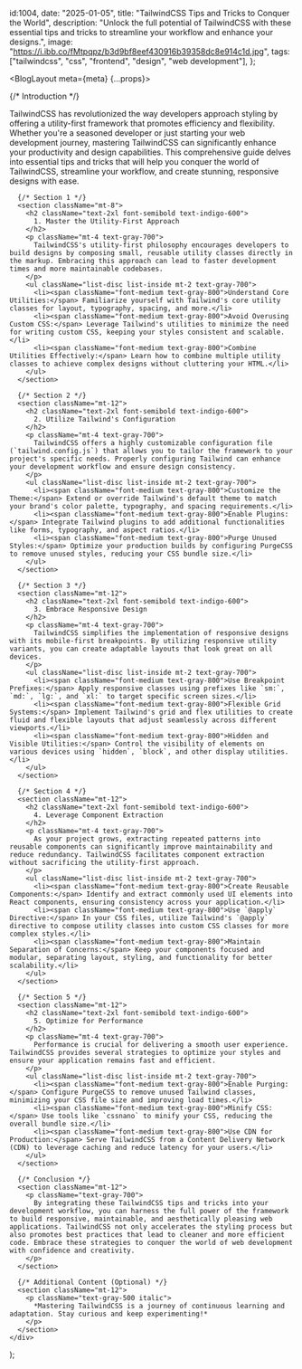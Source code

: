 
  id:1004,
  date: "2025-01-05",
  title: "TailwindCSS Tips and Tricks to Conquer the World",
  description:
    "Unlock the full potential of TailwindCSS with these essential tips and tricks to streamline your workflow and enhance your designs.",
  image:
    "https://i.ibb.co/fMtpqpz/b3d9bf8eef430916b39358dc8e914c1d.jpg",
  tags: ["tailwindcss", "css", "frontend", "design", "web development"],
};

  <BlogLayout meta={meta} {...props}>
    <div className="prose prose-lg prose-indigo mx-auto px-4 py-8">
      {/* Introduction */}
      <p className="text-gray-700">
        TailwindCSS has revolutionized the way developers approach styling by offering a utility-first framework that promotes efficiency and flexibility. Whether you're a seasoned developer or just starting your web development journey, mastering TailwindCSS can significantly enhance your productivity and design capabilities. This comprehensive guide delves into essential tips and tricks that will help you conquer the world of TailwindCSS, streamline your workflow, and create stunning, responsive designs with ease.
      </p>

      {/* Section 1 */}
      <section className="mt-8">
        <h2 className="text-2xl font-semibold text-indigo-600">
          1. Master the Utility-First Approach
        </h2>
        <p className="mt-4 text-gray-700">
          TailwindCSS's utility-first philosophy encourages developers to build designs by composing small, reusable utility classes directly in the markup. Embracing this approach can lead to faster development times and more maintainable codebases.
        </p>
        <ul className="list-disc list-inside mt-2 text-gray-700">
          <li><span className="font-medium text-gray-800">Understand Core Utilities:</span> Familiarize yourself with Tailwind's core utility classes for layout, typography, spacing, and more.</li>
          <li><span className="font-medium text-gray-800">Avoid Overusing Custom CSS:</span> Leverage Tailwind's utilities to minimize the need for writing custom CSS, keeping your styles consistent and scalable.</li>
          <li><span className="font-medium text-gray-800">Combine Utilities Effectively:</span> Learn how to combine multiple utility classes to achieve complex designs without cluttering your HTML.</li>
        </ul>
      </section>

      {/* Section 2 */}
      <section className="mt-12">
        <h2 className="text-2xl font-semibold text-indigo-600">
          2. Utilize Tailwind's Configuration
        </h2>
        <p className="mt-4 text-gray-700">
          TailwindCSS offers a highly customizable configuration file (`tailwind.config.js`) that allows you to tailor the framework to your project's specific needs. Properly configuring Tailwind can enhance your development workflow and ensure design consistency.
        </p>
        <ul className="list-disc list-inside mt-2 text-gray-700">
          <li><span className="font-medium text-gray-800">Customize the Theme:</span> Extend or override Tailwind's default theme to match your brand's color palette, typography, and spacing requirements.</li>
          <li><span className="font-medium text-gray-800">Enable Plugins:</span> Integrate Tailwind plugins to add additional functionalities like forms, typography, and aspect ratios.</li>
          <li><span className="font-medium text-gray-800">Purge Unused Styles:</span> Optimize your production builds by configuring PurgeCSS to remove unused styles, reducing your CSS bundle size.</li>
        </ul>
      </section>

      {/* Section 3 */}
      <section className="mt-12">
        <h2 className="text-2xl font-semibold text-indigo-600">
          3. Embrace Responsive Design
        </h2>
        <p className="mt-4 text-gray-700">
          TailwindCSS simplifies the implementation of responsive designs with its mobile-first breakpoints. By utilizing responsive utility variants, you can create adaptable layouts that look great on all devices.
        </p>
        <ul className="list-disc list-inside mt-2 text-gray-700">
          <li><span className="font-medium text-gray-800">Use Breakpoint Prefixes:</span> Apply responsive classes using prefixes like `sm:`, `md:`, `lg:`, and `xl:` to target specific screen sizes.</li>
          <li><span className="font-medium text-gray-800">Flexible Grid Systems:</span> Implement Tailwind's grid and flex utilities to create fluid and flexible layouts that adjust seamlessly across different viewports.</li>
          <li><span className="font-medium text-gray-800">Hidden and Visible Utilities:</span> Control the visibility of elements on various devices using `hidden`, `block`, and other display utilities.</li>
        </ul>
      </section>

      {/* Section 4 */}
      <section className="mt-12">
        <h2 className="text-2xl font-semibold text-indigo-600">
          4. Leverage Component Extraction
        </h2>
        <p className="mt-4 text-gray-700">
          As your project grows, extracting repeated patterns into reusable components can significantly improve maintainability and reduce redundancy. TailwindCSS facilitates component extraction without sacrificing the utility-first approach.
        </p>
        <ul className="list-disc list-inside mt-2 text-gray-700">
          <li><span className="font-medium text-gray-800">Create Reusable Components:</span> Identify and extract commonly used UI elements into React components, ensuring consistency across your application.</li>
          <li><span className="font-medium text-gray-800">Use `@apply` Directive:</span> In your CSS files, utilize Tailwind's `@apply` directive to compose utility classes into custom CSS classes for more complex styles.</li>
          <li><span className="font-medium text-gray-800">Maintain Separation of Concerns:</span> Keep your components focused and modular, separating layout, styling, and functionality for better scalability.</li>
        </ul>
      </section>

      {/* Section 5 */}
      <section className="mt-12">
        <h2 className="text-2xl font-semibold text-indigo-600">
          5. Optimize for Performance
        </h2>
        <p className="mt-4 text-gray-700">
          Performance is crucial for delivering a smooth user experience. TailwindCSS provides several strategies to optimize your styles and ensure your application remains fast and efficient.
        </p>
        <ul className="list-disc list-inside mt-2 text-gray-700">
          <li><span className="font-medium text-gray-800">Enable Purging:</span> Configure PurgeCSS to remove unused Tailwind classes, minimizing your CSS file size and improving load times.</li>
          <li><span className="font-medium text-gray-800">Minify CSS:</span> Use tools like `cssnano` to minify your CSS, reducing the overall bundle size.</li>
          <li><span className="font-medium text-gray-800">Use CDN for Production:</span> Serve TailwindCSS from a Content Delivery Network (CDN) to leverage caching and reduce latency for your users.</li>
        </ul>
      </section>

      {/* Conclusion */}
      <section className="mt-12">
        <p className="text-gray-700">
          By integrating these TailwindCSS tips and tricks into your development workflow, you can harness the full power of the framework to build responsive, maintainable, and aesthetically pleasing web applications. TailwindCSS not only accelerates the styling process but also promotes best practices that lead to cleaner and more efficient code. Embrace these strategies to conquer the world of web development with confidence and creativity.
        </p>
      </section>

      {/* Additional Content (Optional) */}
      <section className="mt-12">
        <p className="text-gray-500 italic">
          *Mastering TailwindCSS is a journey of continuous learning and adaptation. Stay curious and keep experimenting!*
        </p>
      </section>
    </div>

  </BlogLayout>
);
